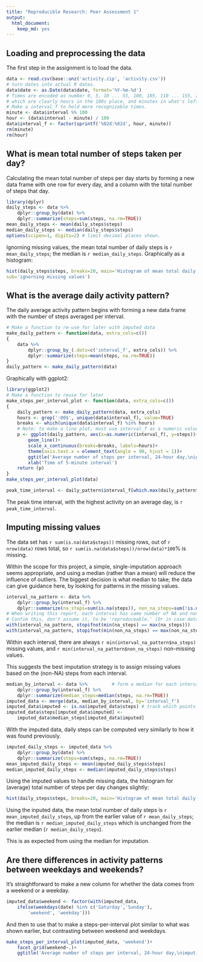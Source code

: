 ```yaml
---
title: "Reproducible Research: Peer Assessment 1"
output: 
  html_document:
    keep_md: yes
---
```



## Loading and preprocessing the data

The first step in the assignment is to load the data.

```r
data <- read.csv(base::unz('activity.zip', 'activity.csv'))
# turn dates into actual R dates.
data$date <- as.Date(data$date, format='%Y-%m-%d')
# Times are encoded as number 0, 5, 10 ... 55, 100, 105, 110 ... 155, 200
# which are clearly hours in the 100s place, and minutes in what's left.
# Make a interval_f to hold more recognizable times.
minute <- data$interval %% 100
hour <- (data$interval - minute) / 100
data$interval_f <- factor(sprintf('%02d:%02d', hour, minute))
rm(minute)
rm(hour)
```


## What is mean total number of steps taken per day?

Calculating the mean total number of steps per day starts by forming
a new data frame with one row for every day, and a column with the
total number of steps that day.
```r
library(dplyr)
daily_steps <- data %>% 
    dplyr::group_by(date) %>% 
    dplyr::summarize(steps=sum(steps, na.rm=TRUE))
mean_daily_steps <- mean(daily_steps$steps)
median_daily_steps <- median(daily_steps$steps)
options(scipen=1, digits=2) # limit decimal places shown.
```

Ignorning missing values, the mean total number of daily steps 
is `r mean_daily_steps`; the median is `r median_daily_steps`. 
Graphically as a histogram:

```r
hist(daily_steps$steps, breaks=20, main='Histogram of mean total daily steps',
sub='ignorning missing values')
```

## What is the average daily activity pattern?

The daily average activity pattern begins with forming a new data
frame with the number of steps averaged per interval.

```r
# Make a function to re-use for later with imputed data
make_daily_pattern <- function(data, extra_cols=c())
{
    data %>% 
        dplyr::group_by_(.dots=c('interval_f', extra_cols)) %>% 
        dplyr::summarize(steps=mean(steps, na.rm=TRUE))
}
daily_pattern <- make_daily_pattern(data)
```

Graphically with ggplot2:

```r
library(ggplot2)
# Make a function to reuse for later
make_steps_per_interval_plot <- function(data, extra_cols=c())
{
    daily_pattern <- make_daily_pattern(data, extra_cols)
    hours <- grep(':00$', unique(data$interval_f), value=TRUE)
    breaks <- which(unique(data$interval_f) %in% hours)
    # Note: to make a line plot, must use interval_f as a numeric value.
    p <- ggplot(daily_pattern, aes(x=as.numeric(interval_f), y=steps))+
        geom_line()+
        scale_x_continuous(breaks=breaks, labels=hours)+
        theme(axis.text.x = element_text(angle = 90, hjust = 1))+
        ggtitle('Average number of steps per interval, 24-hour day,\nignoring missing values')+
        xlab('Time of 5-minute interval')
    return (p)
}
make_steps_per_interval_plot(data)
```

```r
peak_time_interval <- daily_pattern$interval_f[which.max(daily_pattern$steps)]
```
The peak time interval, with the highest activity on an average day, is `r peak_time_interval`.


## Imputing missing values

The data set has `r sum(is.na(data$steps))` missing rows, out of
`r nrow(data)` rows total, so `r sum(is.na(data$steps))/nrow(data)*100`% 
is missing.

Within the scope for this project, a simple, single-imputation approach
seems appropriate, and using a median (rather than a mean) will reduce
the influence of outliers. The biggest decision is what median to take;
the data can give guidance here, by looking for patterns in the missing values.

```r
interval_na_pattern <- data %>% 
    dplyr::group_by(interval_f) %>% 
    dplyr::summarize(na_steps=sum(is.na(steps)), non_na_steps=sum(!is.na(steps)))
# When writing this report, each interval has same number of NA and non-NA steps.
# Confim this, don't assume it, to be 'reproduceable.' (Or in case data changes!)
with(interval_na_pattern, stopifnot(min(na_steps) == max(na_steps)))
with(interval_na_pattern, stopifnot(min(non_na_steps) == max(non_na_steps)))
```

Within each interval, there are always `r min(interval_na_pattern$na_steps)` missing values, and `r min(interval_na_pattern$non_na_steps)` non-missing values.

This suggests the best imputation strategy is to assign missing values based
on the (non-NA) steps from each interval. 

```r
median_by_interval <- data %>%         # form a median for each interval
    dplyr::group_by(interval_f) %>% 
    dplyr::summarize(median_steps=median(steps, na.rm=TRUE))
imputed_data <- merge(data, median_by_interval, by='interval_f')
imputed_data$imputed <- is.na(imputed_data$steps) # track which points are imputed
imputed_data$steps[imputed_data$imputed] <-
    imputed_data$median_steps[imputed_data$imputed]
```

With the imputed data, daily steps can be computed very similarly
to how it was found previously.

```r
imputed_daily_steps <- imputed_data %>% 
    dplyr::group_by(date) %>% 
    dplyr::summarize(steps=sum(steps, na.rm=TRUE))
mean_imputed_daily_steps <- mean(imputed_daily_steps$steps)
median_imputed_daily_steps <- median(imputed_daily_steps$steps)
```

Using the imputed values to handle missing data, the histogram for
(average) total number of steps per day changes slightly:


```r
hist(daily_steps$steps, breaks=20, main='Histogram of mean total daily steps', sub='imputing missing values')
```

Using the inputed data, the mean total number of daily steps 
is `r mean_imputed_daily_steps`, up from the earlier value of
`r mean_daily_steps`; the median is `r median_imputed_daily_steps`
which is unchanged from the earlier median (`r median_daily_steps`).

This is as expected from using the median for imputation.


## Are there differences in activity patterns between weekdays and weekends?

It's straightforward to make a new column for whether the
data comes from a weekend or a weekday.

```r
imputed_data$weekend <- factor(with(imputed_data, 
    ifelse(weekdays(date) %in% c('Saturday','Sunday'),
        'weekend', 'weekday')))
```

And then to use that to make a steps-per-interval plot similar to what
was shown earlier, but contrasting between weekend and weekdays.

```r
make_steps_per_interval_plot(imputed_data, 'weekend')+
    facet_grid(weekend~.)+
    ggtitle('Average number of steps per interval, 24-hour day,\nimputing missing values')
```


